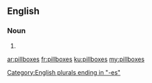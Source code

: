 ==English==

===Noun===
{{head|en}}

# {{plural of|pillbox}}

[[Category:English plurals ending in "-es"]]

[[ar:pillboxes]]
[[fr:pillboxes]]
[[ku:pillboxes]]
[[my:pillboxes]]